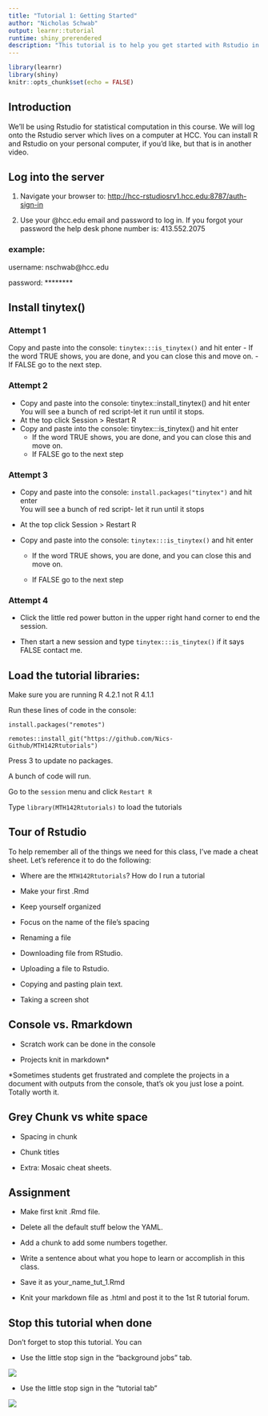```yaml
---
title: "Tutorial 1: Getting Started"
author: "Nicholas Schwab"
output: learnr::tutorial
runtime: shiny_prerendered
description: "This tutorial is to help you get started with Rstudio in MTH 142"
---
```


```r
library(learnr)
library(shiny)
knitr::opts_chunk$set(echo = FALSE)
```

## Introduction

We'll be using Rstudio for statistical computation in this course. We will log onto the Rstudio server which lives on a computer at HCC. You can install R and Rstudio on your personal computer, if you'd like, but that is in another video.

## Log into the server

1.  Navigate your browser to: <http://hcc-rstudiosrv1.hcc.edu:8787/auth-sign-in>

2.  Use your \@hcc.edu email and password to log in. If you forgot your password the help desk phone number is: 413.552.2075

### example:

username: nschwab\@hcc.edu

password: \*\*\*\*\*\*\*\*

## Install tinytex()

### Attempt 1

Copy and paste into the console: `tinytex:::is_tinytex()` and hit enter - If the word TRUE shows, you are done, and you can close this and move on. - If FALSE go to the next step.

### Attempt 2

-   Copy and paste into the console: tinytex::install_tinytex() and hit enter You will see a bunch of red script-let it run until it stops.
-   At the top click Session \> Restart R
-   Copy and paste into the console: tinytex:::is_tinytex() and hit enter
    -   If the word TRUE shows, you are done, and you can close this and move on.
    -   If FALSE go to the next step

### Attempt 3

-   Copy and paste into the console: `install.packages("tinytex")` and hit enter\
    You will see a bunch of red script- let it run until it stops

-   At the top click Session \> Restart R

-   Copy and paste into the console: `tinytex:::is_tinytex()` and hit enter

    -   If the word TRUE shows, you are done, and you can close this and move on.

    -   If FALSE go to the next step

### Attempt 4

-   Click the little red power button in the upper right hand corner to end the session.

-   Then start a new session and type `tinytex:::is_tinytex()` if it says FALSE contact me.

## Load the tutorial libraries:

Make sure you are running R 4.2.1 not R 4.1.1

Run these lines of code in the console:

`install.packages("remotes")`

`remotes::install_git("https://github.com/Nics-Github/MTH142Rtutorials")`

Press 3 to update no packages.

A bunch of code will run.

Go to the `session` menu and click `Restart R`

Type `library(MTH142Rtutorials)` to load the tutorials

## Tour of Rstudio

To help remember all of the things we need for this class, I've made a cheat sheet. Let's reference it to do the following:

-   Where are the `MTH142Rtutorials`? How do I run a tutorial

-   Make your first .Rmd

-   Keep yourself organized

-   Focus on the name of the file's spacing

-   Renaming a file

-   Downloading file from RStudio.

-   Uploading a file to Rstudio.

-   Copying and pasting plain text.

-   Taking a screen shot

## Console vs. Rmarkdown

-   Scratch work can be done in the console

-   Projects knit in markdown\*

\*Sometimes students get frustrated and complete the projects in a document with outputs from the console, that's ok you just lose a point. Totally worth it.

## Grey Chunk vs white space

-   Spacing in chunk

-   Chunk titles

-   Extra: Mosaic cheat sheets.

## Assignment

-   Make first knit .Rmd file.

-   Delete all the default stuff below the YAML.

-   Add a chunk to add some numbers together.

-   Write a sentence about what you hope to learn or accomplish in this class.

-   Save it as your_name_tut_1.Rmd

-   Knit your markdown file as .html and post it to the 1st R tutorial forum.

## Stop this tutorial when done

Don't forget to stop this tutorial. You can

-   Use the little stop sign in the "background jobs" tab.

![](images/background_jobs_stopsign.png)

-   Use the little stop sign in the "tutorial tab"

![](images/tutorial_stop_sign.png)
